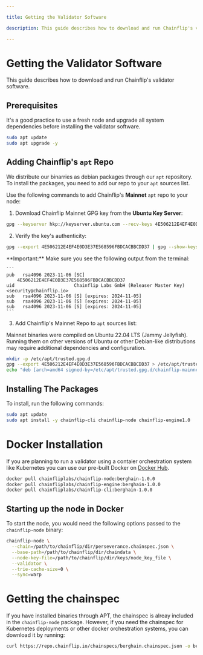 ```yaml
---

title: Getting the Validator Software

description: This guide describes how to download and run Chainflip's validator software.

---
```




# Getting the Validator Software

This guide describes how to download and run Chainflip's validator software.

## Prerequisites
It's a good practice to use a fresh node and upgrade all system dependencies before installing the validator software.

```bash copy
sudo apt update
sudo apt upgrade -y
```

## Adding Chainflip's `apt` Repo

We distribute our binarries as debian packages through our `apt` repository. To install the packages, you need to add our repo to your `apt` sources list.

Use the following commands to add Chainflip's **Mainnet** `apt` repo to your node:

1. Download Chainflip Mainnet GPG key from the **Ubuntu Key Server**:

```bash copy
gpg --keyserver hkp://keyserver.ubuntu.com --recv-keys 4E506212E4EF4E0D3E37E568596FBDCACBBCDD37
```

2. Verify the key's authenticity:

```bash copy
gpg --export 4E506212E4EF4E0D3E37E568596FBDCACBBCDD37 | gpg --show-keys
```

<Callout type="warning">
    **Important:** Make sure you see the following output from the terminal:

    ```
    pub   rsa4096 2023-11-06 [SC]
        4E506212E4EF4E0D3E37E568596FBDCACBBCDD37
    uid                      Chainflip Labs GmbH (Releaser Master Key) <security@chainflip.io>
    sub   rsa4096 2023-11-06 [S] [expires: 2024-11-05]
    sub   rsa4096 2023-11-06 [S] [expires: 2024-11-05]
    sub   rsa4096 2023-11-06 [S] [expires: 2024-11-05]
    ```
</Callout>

3. Add Chainflip's Mainnet Repo to `apt` sources list:

<Callout type="info">
Mainnet binaries were compiled on Ubuntu 22.04 LTS (Jammy Jellyfish). Running them on other versions of Ubuntu or other Debian-like distributions may require additional dependencies and configuration.
</Callout>

```bash copy
mkdir -p /etc/apt/trusted.gpg.d
gpg --export 4E506212E4EF4E0D3E37E568596FBDCACBBCDD37 > /etc/apt/trusted.gpg.d/chainflip-mainnet.gpg
echo "deb [arch=amd64 signed-by=/etc/apt/trusted.gpg.d/chainflip-mainnet.gpg] https://pkgs.chainflip.io/ubuntu/ jammy berghain" | sudo tee /etc/apt/sources.list.d/chainflip-berghain-mainnet.list
```

## Installing The Packages

To install, run the following commands:

```bash copy
sudo apt update
sudo apt install -y chainflip-cli chainflip-node chainflip-engine1.0
```

# Docker Installation

If you are planning to run a validator using a contaier orchestration system like Kubernetes you can use our pre-built Docker on [Docker Hub](https://hub.docker.com/u/chainfliplabs).

```bash copy
docker pull chainfliplabs/chainflip-node:berghain-1.0.0
docker pull chainfliplabs/chainflip-engine:berghain-1.0.0
docker pull chainfliplabs/chainflip-cli:berghain-1.0.0
```

## Starting up the node in Docker
To start the node, you would need the following options passed to the `chainflip-node` binary:

```bash copy
chainflip-node \
  --chain=/path/to/chainflip/dir/perseverance.chainspec.json \
  --base-path=/path/to/chainflip/dir/chaindata \
  --node-key-file=/path/to/chainflip/dir/keys/node_key_file \
  --validator \
  --trie-cache-size=0 \
  --sync=warp
```

# Getting the chainspec
If you have installed binaries through APT, the chainspec is alreay included in the `chainflip-node` package. However, if you need the chainspec for Kubernetes deployments or other docker orchestration systems, you can download it by running:

```bash copy
curl https://repo.chainflip.io/chainspecs/berghain.chainspec.json -o berghain.chainspec.json
```
